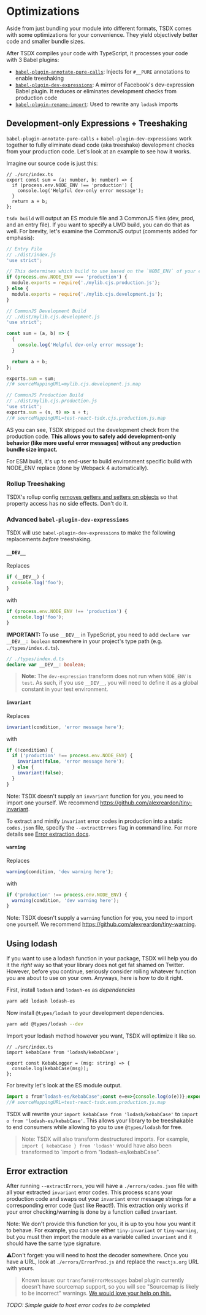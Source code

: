 # Optimizations

Aside from just bundling your module into different formats, TSDX comes with some optimizations for your convenience. They yield objectively better code and smaller bundle sizes.

After TSDX compiles your code with TypeScript, it processes your code with 3 Babel plugins:

- [`babel-plugin-annotate-pure-calls`](https://github.com/Andarist/babel-plugin-annotate-pure-calls): Injects for `#__PURE` annotations to enable treeshaking
- [`babel-plugin-dev-expressions`](https://github.com/4Catalyzer/babel-plugin-dev-expression): A mirror of Facebook's dev-expression Babel plugin. It reduces or eliminates development checks from production code
- [`babel-plugin-rename-import`](https://github.com/laat/babel-plugin-transform-rename-import): Used to rewrite any `lodash` imports

## Development-only Expressions + Treeshaking

`babel-plugin-annotate-pure-calls` + `babel-plugin-dev-expressions` work together to fully eliminate dead code (aka treeshake) development checks from your production code. Let's look at an example to see how it works.

Imagine our source code is just this:

```tsx
// ./src/index.ts
export const sum = (a: number, b: number) => {
  if (process.env.NODE_ENV !== 'production') {
    console.log('Helpful dev-only error message');
  }
  return a + b;
};
```

`tsdx build` will output an ES module file and 3 CommonJS files (dev, prod, and an entry file). If you want to specify a UMD build, you can do that as well. For brevity, let's examine the CommonJS output (comments added for emphasis):

```js
// Entry File
// ./dist/index.js
'use strict';

// This determines which build to use based on the `NODE_ENV` of your end user.
if (process.env.NODE_ENV === 'production') {
  module.exports = require('./mylib.cjs.production.js');
} else {
  module.exports = require('./mylib.cjs.development.js');
}
```

```js
// CommonJS Development Build
// ./dist/mylib.cjs.development.js
'use strict';

const sum = (a, b) => {
  {
    console.log('Helpful dev-only error message');
  }

  return a + b;
};

exports.sum = sum;
//# sourceMappingURL=mylib.cjs.development.js.map
```

```js
// CommonJS Production Build
// ./dist/mylib.cjs.production.js
'use strict';
exports.sum = (s, t) => s + t;
//# sourceMappingURL=test-react-tsdx.cjs.production.js.map
```

AS you can see, TSDX stripped out the development check from the production code. **This allows you to safely add development-only behavior (like more useful error messages) without any production bundle size impact.**

For ESM build, it's up to end-user to build environment specific build with NODE_ENV replace (done by Webpack 4 automatically).

### Rollup Treeshaking

TSDX's rollup config [removes getters and setters on objects](https://github.com/palmerhq/tsdx/blob/1f6a1b6819bb17678aa417f0df5349bec12f59ac/src/createRollupConfig.ts#L73) so that property access has no side effects. Don't do it.

### Advanced `babel-plugin-dev-expressions`

TSDX will use `babel-plugin-dev-expressions` to make the following replacements _before_ treeshaking.

#### `__DEV__`

Replaces

```ts
if (__DEV__) {
  console.log('foo');
}
```

with

```js
if (process.env.NODE_ENV !== 'production') {
  console.log('foo');
}
```

**IMPORTANT:** To use `__DEV__` in TypeScript, you need to add `declare var __DEV__: boolean` somewhere in your project's type path (e.g. `./types/index.d.ts`).

```ts
// ./types/index.d.ts
declare var __DEV__: boolean;
```

> **Note:** The `dev-expression` transform does not run when `NODE_ENV` is `test`. As such, if you use `__DEV__`, you will need to define it as a global constant in your test environment.

#### `invariant`

Replaces

```js
invariant(condition, 'error message here');
```

with

```js
if (!condition) {
  if ('production' !== process.env.NODE_ENV) {
    invariant(false, 'error message here');
  } else {
    invariant(false);
  }
}
```

Note: TSDX doesn't supply an `invariant` function for you, you need to import one yourself. We recommend https://github.com/alexreardon/tiny-invariant.

To extract and minify `invariant` error codes in production into a static `codes.json` file, specify the `--extractErrors` flag in command line. For more details see [Error extraction docs](#error-extraction).

#### `warning`

Replaces

```js
warning(condition, 'dev warning here');
```

with

```js
if ('production' !== process.env.NODE_ENV) {
  warning(condition, 'dev warning here');
}
```

Note: TSDX doesn't supply a `warning` function for you, you need to import one yourself. We recommend https://github.com/alexreardon/tiny-warning.

## Using lodash

If you want to use a lodash function in your package, TSDX will help you do it the _right_ way so that your library does not get fat shamed on Twitter. However, before you continue, seriously consider rolling whatever function you are about to use on your own. Anyways, here is how to do it right.

First, install `lodash` and `lodash-es` as _dependencies_

```bash
yarn add lodash lodash-es
```

Now install `@types/lodash` to your development dependencies.

```bash
yarn add @types/lodash --dev
```

Import your lodash method however you want, TSDX will optimize it like so.

```tsx
// ./src/index.ts
import kebabCase from 'lodash/kebabCase';

export const KebabLogger = (msg: string) => {
  console.log(kebabCase(msg));
};
```

For brevity let's look at the ES module output.

<!-- prettier-ignore -->
```js
import o from"lodash-es/kebabCase";const e=e=>{console.log(o(e))};export{e as KebabLogger};
//# sourceMappingURL=test-react-tsdx.esm.production.js.map
```

TSDX will rewrite your `import kebabCase from 'lodash/kebabCase'` to `import o from 'lodash-es/kebabCase'`. This allows your library to be treeshakable to end consumers while allowing to you to use `@types/lodash` for free.

> Note: TSDX will also transform destructured imports. For example, `import { kebabCase } from 'lodash'` would have also been transformed to `import o from "lodash-es/kebabCase".

## Error extraction

After running `--extractErrors`, you will have a `./errors/codes.json` file with all your extracted `invariant` error codes. This process scans your production code and swaps out your `invariant` error message strings for a corresponding error code (just like React!). This extraction only works if your error checking/warning is done by a function called `invariant`.

Note: We don't provide this function for you, it is up to you how you want it to behave. For example, you can use either `tiny-invariant` or `tiny-warning`, but you must then import the module as a variable called `invariant` and it should have the same type signature.

⚠️Don't forget: you will need to host the decoder somewhere. Once you have a URL, look at `./errors/ErrorProd.js` and replace the `reactjs.org` URL with yours.

> Known issue: our `transformErrorMessages` babel plugin currently doesn't have sourcemap support, so you will see "Sourcemap is likely to be incorrect" warnings. [We would love your help on this.](https://github.com/palmerhq/tsdx/issues/184)

_TODO: Simple guide to host error codes to be completed_
